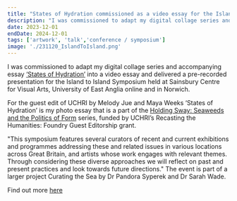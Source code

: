 ```yaml
---
title: "States of Hydration commissioned as a video essay for the Island to Island Symposium"
description: "I was commissioned to adapt my digital collage series and accompanying essay (‘States of Hydration’)[] into a video essay and delivered a pre-recorded presentation for the Island to Island Symposium held at Sainsbury Centre for Visual Arts, University of East Anglia online and in Norwich. "
date: 2023-12-01
endDate: 2024-12-01
tags: ['artwork', 'talk','conference / symposium']
image: './231120_IslandToIsland.png'
---
```


I was commissioned to adapt my digital collage series and accompanying essay [‘States of Hydration’]() into a video essay and delivered a pre-recorded presentation for the Island to Island Symposium held at Sainsbury Centre for Visual Arts, University of East Anglia online and in Norwich. 


For the guest edit of UCHRI by Melody Jue and Maya Weeks ‘States of Hydration’ is my photo essay that is a part of the [Holding Sway: Seaweeds and the Politics of Form](https://uchri.org/awards/holding-sway-seaweeds-and-the-politics-of-form/) series, funded by UCHRI’s Recasting the Humanities: Foundry Guest Editorship grant.

"This symposium features several curators of recent and current exhibitions and programmes addressing these and related issues in various locations across Great Britain, and artists whose work engages with relevant themes. Through considering these diverse approaches we will reflect on past and present practices and look towards future directions." The event is part of a larger project Curating the Sea by Dr Pandora Syperek and Dr Sarah Wade.  

Find out more [here](https://curatingthesea.wordpress.com/events-2/island-to-island/)